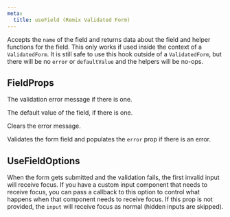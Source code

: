 ```yaml
---
meta:
  title: useField (Remix Validated Form)
---
```



<PropHeader
  variant="h1"
  prop="useField"
  type="(name: string, options?: UseFieldOptions) => FieldProps"
/>

Accepts the `name` of the field and returns
data about the field and helper functions for the field.
This only works if used inside the context of a `ValidatedForm`.
It is still safe to use this hook outside of a `ValidatedForm`,
but there will be no `error` or `defaultValue`
and the helpers will be no-ops.

## FieldProps

<PropHeader prop="error" type="string | undefined" />

The validation error message if there is one.

<PropHeader prop="defaultValue" type="any" />

The default value of the field, if there is one.

<PropHeader prop="clearError" type="() => void" />

Clears the error message.

<PropHeader prop="validate" type="() => void" />

Validates the form field and populates the `error` prop if there is an error.

## UseFieldOptions

<PropHeader
  prop="handleReceiveFocus"
  type="() => void"
  optional
/>

When the form gets submitted and the validation fails, the first invalid input will receive focus.
If you have a custom input component that needs to receive focus,
you can pass a callback to this option to control what happens when that component needs to receive focus.
If this prop is not provided, the `input` will receive focus as normal (hidden inputs are skipped).
